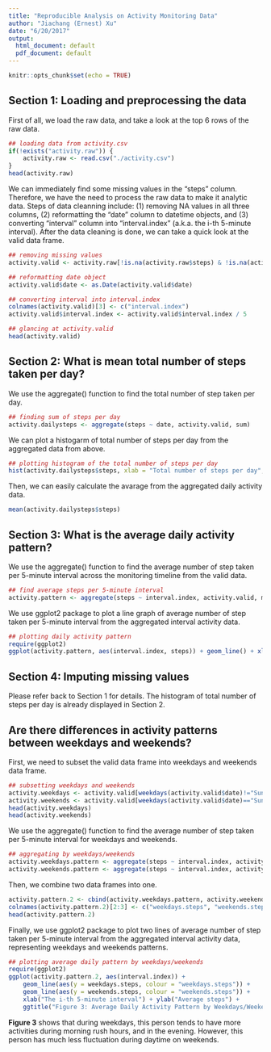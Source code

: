 ```yaml
---
title: "Reproducible Analysis on Activity Monitoring Data"
author: "Jiachang (Ernest) Xu"
date: "6/20/2017"
output:
  html_document: default
  pdf_document: default
---
```


```r
knitr::opts_chunk$set(echo = TRUE)
```

## Section 1: Loading and preprocessing the data

First of all, we load the raw data, and take a look at the top 6 rows of the raw data.

```r
## loading data from activity.csv
if(!exists("activity.raw")) {
    activity.raw <- read.csv("./activity.csv")
}
head(activity.raw)
```

We can immediately find some missing values in the "steps" column. Therefore, we have the need to process the raw data to make it analytic data. Steps of data cleanning include: (1) removing NA values in all three columns, (2) reformatting the "date" column to datetime objects, and (3) converting "interval" column into "interval.index" (a.k.a. the i-th 5-minute interval). After the data cleaning is done, we can take a quick look at the valid data frame.

```r
## removing missing values
activity.valid <- activity.raw[!is.na(activity.raw$steps) & !is.na(activity.raw$date) & !is.na(activity.raw$interval), ]

## reformatting date object
activity.valid$date <- as.Date(activity.valid$date)

## converting interval into interval.index
colnames(activity.valid)[3] <- c("interval.index")
activity.valid$interval.index <- activity.valid$interval.index / 5

## glancing at activity.valid
head(activity.valid)
```

## Section 2: What is mean total number of steps taken per day?

We use the aggregate() function to find the total number of step taken per day.

```r
## finding sum of steps per day
activity.dailysteps <- aggregate(steps ~ date, activity.valid, sum)
```

We can plot a histogarm of total number of steps per day from the aggregated data from above.

```r
## plotting histogram of the total number of steps per day
hist(activity.dailysteps$steps, xlab = "Total number of steps per day", ylab = "Days", main = "Figure 1: Total Number of Steps per Day")
```

Then, we can easily calculate the avarage from the aggregated daily activity data.

```r
mean(activity.dailysteps$steps)
```

## Section 3: What is the average daily activity pattern?

We use the aggregate() function to find the average number of step taken per 5-minute interval across the monitoring timeline from the valid data.

```r
## find average steps per 5-minute interval
activity.pattern <- aggregate(steps ~ interval.index, activity.valid, mean)
```

We use ggplot2 package to plot a line graph of average number of step taken per 5-minute interval from the aggregated interval activity data.

```r
## plotting daily activity pattern
require(ggplot2)
ggplot(activity.pattern, aes(interval.index, steps)) + geom_line() + xlab("The i-th 5-minute interval") + ylab("Average steps") + ggtitle("Figure 2: Average Daily Activity Pattern")
```

## Section 4: Imputing missing values

Please refer back to Section 1 for details. The histogram of total number of steps per day is already displayed in Section 2.

## Are there differences in activity patterns between weekdays and weekends?

First, we need to subset the valid data frame into weekdays and weekends data frame.

```r
## subsetting weekdays and weekends
activity.weekdays <- activity.valid[weekdays(activity.valid$date)!="Sunday" & weekdays(activity.valid$date)!="Saturday", ]
activity.weekends <- activity.valid[weekdays(activity.valid$date)=="Sunday" | weekdays(activity.valid$date)=="Saturday", ]
head(activity.weekdays)
head(activity.weekends)
```

We use the aggregate() function to find the average number of step taken per 5-minute interval for weekdays and weekends.

```r
## aggregating by weekdays/weekends
activity.weekdays.pattern <- aggregate(steps ~ interval.index, activity.weekdays, mean)
activity.weekends.pattern <- aggregate(steps ~ interval.index, activity.weekends, mean)
```

Then, we combine two data frames into one.

```r
activity.pattern.2 <- cbind(activity.weekdays.pattern, activity.weekends.pattern$steps)
colnames(activity.pattern.2)[2:3] <- c("weekdays.steps", "weekends.steps")
head(activity.pattern.2)
```

Finally, we use ggplot2 package to plot two lines of average number of step taken per 5-minute interval from the aggregated interval activity data, representing weekdays and weekends patterns.

```r
## plotting average daily pattern by weekdays/weekends
require(ggplot2)
ggplot(activity.pattern.2, aes(interval.index)) + 
    geom_line(aes(y = weekdays.steps, colour = "weekdays.steps")) + 
    geom_line(aes(y = weekends.steps, colour = "weekends.steps")) +
    xlab("The i-th 5-minute interval") + ylab("Average steps") + 
    ggtitle("Figure 3: Average Daily Activity Pattern by Weekdays/Weekends")
```

**Figure 3** shows that during weekdays, this person tends to have more activities during morning rush hours, and in the evening. However, this person has much less fluctuation during daytime on weekends.
